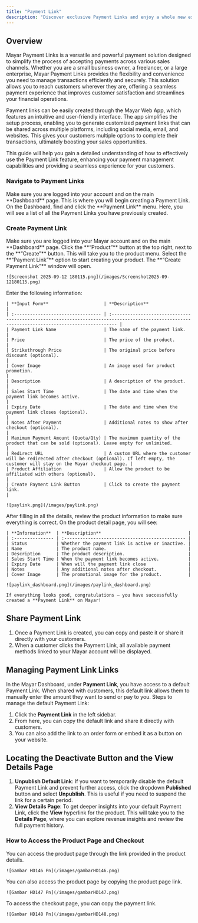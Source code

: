```yaml
---
title: "Payment Link"
description: "Discover exclusive Payment Links and enjoy a whole new experience!"
---
```


## Overview

Mayar Payment Links is a versatile and powerful payment solution designed to simplify the process of accepting payments across various sales channels. Whether you are a small business owner, a freelancer, or a large enterprise, Mayar Payment Links provides the flexibility and convenience you need to manage transactions efficiently and securely. This solution allows you to reach customers wherever they are, offering a seamless payment experience that improves customer satisfaction and streamlines your financial operations.

Payment links can be easily created through the Mayar Web App, which features an intuitive and user-friendly interface. The app simplifies the setup process, enabling you to generate customized payment links that can be shared across multiple platforms, including social media, email, and websites. This gives your customers multiple options to complete their transactions, ultimately boosting your sales opportunities.

This guide will help you gain a detailed understanding of how to effectively use the Payment Link feature, enhancing your payment management capabilities and providing a seamless experience for your customers.

### Navigate to Payment Links

<Steps>
  <Step title="Log in to your Mayar Dashboard">
    Make sure you are logged into your account and on the main **Dashboard** page. This is where you will begin creating a Payment Link.
  </Step>
  <Step title="From the Sidebar menu, click on Payment Link.">
    On the Dashboard, find and click the **Payment Link** menu. Here, you will see a list of all the Payment Links you have previously created.
  </Step>
</Steps>

### Create Payment Link

<Steps>
  <Step title=" Go to Dashboard">
    Make sure you are logged into your Mayar account and on the main **Dashboard** page.
  </Step>
  <Step title="Access the Product Menu">
    Click the **“Product”** button at the top right, next to the **“Create”** button. This will take you to the product menu.
  </Step>
  <Step title="Choose Product Type">
    Select the **“Payment Link”** option to start creating your product. The **“Create Payment Link”** window will open.

    ![Screenshot 2025-09-12 180115.png](/images/Screenshot2025-09-12180115.png)
  </Step>
  <Step title="Fill in Product Details">
    Enter the following information:

    | **Input Form**                     | **Description**                                                                                                                                 |
    | :--------------------------------- | :---------------------------------------------------------------------------------------------------------------------------------------------- |
    | Payment Link Name                  | The name of the payment link.                                                                                                                   |
    | Price                              | The price of the product.                                                                                                                       |
    | Strikethrough Price                | The original price before discount (optional).                                                                                                  |
    | Cover Image                        | An image used for product promotion.                                                                                                            |
    | Description                        | A description of the product.                                                                                                                   |
    | Sales Start Time                   | The date and time when the payment link becomes active.                                                                                         |
    | Expiry Date                        | The date and time when the payment link closes (optional).                                                                                      |
    | Notes After Payment                | Additional notes to show after checkout (optional).                                                                                             |
    | Maximum Payment Amount (Quota/Qty) | The maximum quantity of the product that can be sold (optional). Leave empty for unlimited.                                                     |
    | Redirect URL                       | A custom URL where the customer will be redirected after checkout (optional). If left empty, the customer will stay on the Mayar checkout page. |
    | Product Affiliation                | Allow the product to be affiliated with others (optional).                                                                                      |
    | Create Payment Link Button         | Click to create the payment link.                                                                                                               |

    ![paylink.png](/images/paylink.png)
  </Step>
  <Step title="Review and Finish">
    After filling in all the details, review the product information to make sure everything is correct. On the product detail page, you will see:

    | **Information**  | **Description**                                 |
    | :--------------- | :---------------------------------------------- |
    | Status           | Whether the payment link is active or inactive. |
    | Name             | The product name.                               |
    | Description      | The product description.                        |
    | Sales Start Time | When the payment link becomes active.           |
    | Expiry Date      | When will the payment link close                |
    | Notes            | Any additional notes after checkout.            |
    | Cover Image      | The promotional image for the product.          |

    ![paylink_dashboard.png](/images/paylink_dashboard.png)

    If everything looks good, congratulations — you have successfully created a **Payment Link** on Mayar!
  </Step>
</Steps>

## Share Payment Link

1. Once a Payment Link is created, you can copy and paste it or share it directly with your customers.
2. When a customer clicks the Payment Link, all available payment methods linked to your Mayar account will be displayed.

## Managing Payment Link Links

In the Mayar Dashboard, under **Payment Link**, you have access to a default Payment Link. When shared with customers, this default link allows them to manually enter the amount they want to send or pay to you. Steps to manage the default Payment Link:

1. Click the **Payment Link** in the left sidebar.
2. From here, you can copy the default link and share it directly with customers.
3. You can also add the link to an order form or embed it as a button on your website.

## Locating the Deactivate Button and the View Details Page

1. **Unpublish Default Link**: If you want to temporarily disable the default Payment Link and prevent further access, click the dropdown **Published** button and select **Unpublish**. This is useful if you need to suspend the link for a certain period.
2. **View Details Page**: To get deeper insights into your default Payment Link, click the **View** hyperlink for the product. This will take you to the **Details Page**, where you can explore revenue insights and review the full payment history.

### How to Access the Product Page and Checkout

<Steps>
  <Step title="Access Product Page">
    You can access the product page through the link provided in the product details.

    ![Gambar HD146 Pn](/images/gambarHD146.png)
  </Step>
  <Step title="Copy Product Page Link">
    You can also access the product page by copying the product page link.

    ![Gambar HD147 Pn](/images/gambarHD147.png)
  </Step>
  <Step title="Access Checkout Page">
    To access the checkout page, you can copy the payment link.

    ![Gambar HD148 Pn](/images/gambarHD148.png)
  </Step>
</Steps>